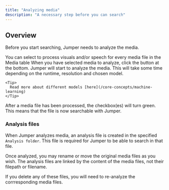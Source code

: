 ```yaml
---
title: "Analyzing media"
description: "A necessary step before you can search"
---
```


## Overview

Before you start searching, Jumper needs to analyze the media.

<Steps>
  <Step title="Select media to analyze">
    You can select to process visuals and/or speech for every media file in the Media table
  </Step>
  <Step title="Analyze media">
    When you have selected media to analyze, click the button at the bottom. Jumper will start to analyze the media. This will take some time depending on the runtime, resolution and chosen model.

    <Tip>
      Read more about different models [here](/core-concepts/machine-learning)
    </Tip>
  </Step>
  <Step title="Finished">
    After a media file has been processed, the checkbox(es) will turn green. This means that the file is now searchable with Jumper.
  </Step>
</Steps>

### Analysis files

When Jumper analyzes media, an analysis file is created in the specified `Analysis folder`. This file is required for Jumper to be able to search in that file.

Once analyzed, you may rename or move the original media files as you wish. The analysis files are linked by the content of the media files, not their filepath or filename.

If you delete any of these files, you will need to re-analyze the corrresponding media files.